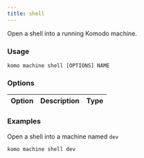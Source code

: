 ```yaml
---
title: shell
---
```


Open a shell into a running Komodo machine.

### Usage

`komo machine shell [OPTIONS] NAME`

### Options

| Option                              	| Description                                                                                    | Type |
|-------------------------------------	|----------------------------------------------------------------------------------------------- |----- |

### Examples

Open a shell into a machine named `dev`
```bash
komo machine shell dev
```